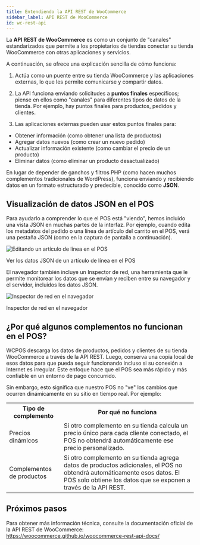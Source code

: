 ```yaml
---
title: Entendiendo la API REST de WooCommerce
sidebar_label: API REST de WooCommerce
id: wc-rest-api
---
```



La **API REST de WooCommerce** es como un conjunto de "canales" estandarizados que permite a los propietarios de tiendas conectar su tienda WooCommerce con otras aplicaciones y servicios.

A continuación, se ofrece una explicación sencilla de cómo funciona:

1. Actúa como un puente entre su tienda WooCommerce y las aplicaciones externas, lo que les permite comunicarse y compartir datos.

2. La API funciona enviando solicitudes a **puntos finales** específicos; piense en ellos como "canales" para diferentes tipos de datos de la tienda. Por ejemplo, hay puntos finales para productos, pedidos y clientes.

3. Las aplicaciones externas pueden usar estos puntos finales para:
- Obtener información (como obtener una lista de productos)
- Agregar datos nuevos (como crear un nuevo pedido)
- Actualizar información existente (como cambiar el precio de un producto)
- Eliminar datos (como eliminar un producto desactualizado)

En lugar de depender de ganchos y filtros PHP (como hacen muchos complementos tradicionales de WordPress), funciona enviando y recibiendo datos en un formato estructurado y predecible, conocido como **JSON**.

<LocalizedSVG svgName="wc-rest-api" />

## Visualización de datos JSON en el POS

Para ayudarlo a comprender lo que el POS está "viendo", hemos incluido una vista JSON en muchas partes de la interfaz.
Por ejemplo, cuando edita los metadatos del pedido o una línea de artículo del carrito en el POS, verá una pestaña JSON (como en la captura de pantalla a continuación).

<div class="image-container">
<Image
alt="Editando un artículo de línea en el POS"
img="/img/edit-line-item.png"
style={{maxHeight: 400}}
/>
<p class="image-caption">Ver los datos JSON de un artículo de línea en el POS</p>
</div>

El navegador también incluye un Inspector de red, una herramienta que le permite monitorear los datos que se envían y reciben entre su navegador y el servidor, incluidos los datos JSON.

<div class="image-container">
<Image
alt="Inspector de red en el navegador"
img="/img/network-inspector.png"
/>
<p class="image-caption">Inspector de red en el navegador</p>
</div>

## ¿Por qué algunos complementos no funcionan en el POS?

WCPOS descarga los datos de productos, pedidos y clientes de su tienda WooCommerce a través de la API REST. Luego, conserva una copia local de esos datos para que pueda seguir funcionando incluso si su conexión a Internet es irregular.
Este enfoque hace que el POS sea más rápido y más confiable en un entorno de pago concurrido.

Sin embargo, esto significa que nuestro POS no "ve" los cambios que ocurren dinámicamente en su sitio en tiempo real. Por ejemplo:

<table>
<tr>
<th style={{width: "200px"}}>Tipo de complemento</th>
<th>Por qué no funciona</th>
</tr>
<tr>
<td>Precios dinámicos</td>
<td>Si otro complemento en su tienda calcula un precio único para cada cliente conectado, el POS no obtendrá automáticamente ese precio personalizado.</td>
</tr>
<tr>
<td>Complementos de productos</td>
<td>Si otro complemento en su tienda agrega datos de productos adicionales, el POS no obtendrá automáticamente esos datos. El POS solo obtiene los datos que se exponen a través de la API REST.</td>
</tr>
</table>

## Próximos pasos

Para obtener más información técnica, consulte la documentación oficial de la API REST de WooCommerce:
https://woocommerce.github.io/woocommerce-rest-api-docs/
